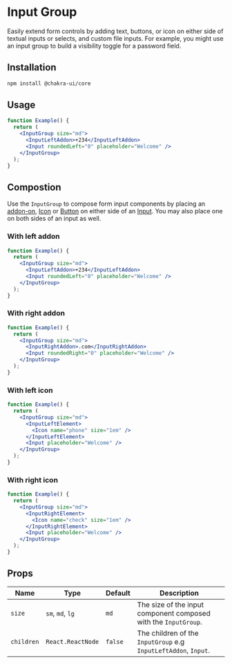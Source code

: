
<Head key="input-group">
  <title key="tti">Input Group Component</title>
</Head>

# Input Group
Easily extend form controls by adding text, buttons, or icon on either side of
textual inputs or selects, and custom file inputs. For example, you might use an
input group to build a visibility toggle for a password field.

## Installation

```bash
npm install @chakra-ui/core
```

## Usage

```jsx
function Example() {
  return (
    <InputGroup size="md">
      <InputLeftAddon>+234</InputLeftAddon>
      <Input roundedLeft="0" placeholder="Welcome" />
    </InputGroup>
  );
}
```

## Compostion

Use the `InputGroup` to compose form input components by placing an
[addon-on](/inputaddon), [Icon](/icon) or [Button](/button) on either side of an
[Input](/input). You may also place one on both sides of an input as well.

### With left addon

```jsx
function Example() {
  return (
    <InputGroup size="md">
      <InputLeftAddon>+234</InputLeftAddon>
      <Input roundedLeft="0" placeholder="Welcome" />
    </InputGroup>
  );
}
```

### With right addon

```jsx
function Example() {
  return (
    <InputGroup size="md">
      <InputRightAddon>.com</InputRightAddon>
      <Input roundedRight="0" placeholder="Welcome" />
    </InputGroup>
  );
}
```

### With left icon

```jsx
function Example() {
  return (
    <InputGroup size="md">
      <InputLeftElement>
        <Icon name="phone" size="1em" />
      </InputLeftElement>
      <Input placeholder="Welcome" />
    </InputGroup>
  );
}
```

### With right icon

```jsx
function Example() {
  return (
    <InputGroup size="md">
      <InputRightElement>
        <Icon name="check" size="1em" />
      </InputRightElement>
      <Input placeholder="Welcome" />
    </InputGroup>
  );
}
```

## Props

| Name       | Type              | Default | Description                                                     |
| ---------- | ----------------- | ------- | --------------------------------------------------------------- |
| `size`     | `sm`, `md`, `lg`  | `md`    | The size of the input component composed with the `InputGroup`. |
| `children` | `React.ReactNode` | `false` | The children of the `InputGroup` e.g `InputLeftAddon`, `Input`. |
